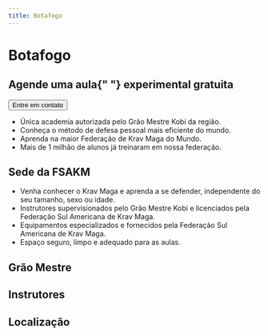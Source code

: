 ```yaml
---
title: Botafogo
---
```



# Botafogo

<div className="mt-18 grid items-center gap-6 lg:grid-cols-3">
  <div className="lg:col-span-2">
    <YouTubeEmbed videoid="-4yX8WRkiOA" />
  </div>
  <div>
    <h2 className="text-center text-3xl uppercase">
      Agende uma aula{" "}
      <span className="text-yellow-500">experimental gratuita</span>
    </h2>
    <div className="mt-6 w-full text-center">
      <Button
        asChild
        size="lg"
        className="bg-[#25d366] text-center text-xl hover:cursor-pointer hover:bg-[#128c7e]">
        <Link href="https://wa.me/5521975978455">Entre em contato</Link>
      </Button>
    </div>
  </div>
</div>

- Única academia autorizada pelo Grão Mestre Kobi da região.
- Conheça o método de defesa pessoal mais eficiente do mundo.
- Aprenda na maior Federação de Krav Maga do Mundo.
- Mais de 1 milhão de alunos já treinaram em nossa federação.

## Sede da FSAKM

- Venha conhecer o Krav Maga e aprenda a se defender, independente do seu tamanho, sexo ou idade.
- Instrutores supervisionados pelo Grão Mestre Kobi e licenciados pela Federação Sul Americana de Krav Maga.
- Equipamentos especializados e fornecidos pela Federação Sul Americana de Krav Maga.
- Espaço seguro, limpo e adequado para as aulas.

## Grão Mestre

<div className="grid grid-cols-1 md:grid-cols-2 lg:grid-cols-3 gap-6 mt-6">

<CardLink
  description="Grão Mestre Kobi"
  image="/pt/images/federacao/instrutores/kobi-lichtenstein.png"
  href="/federacao/instrutores/grao-mestre-kobi/"
  layout="bottom"
/>

</div>

## Instrutores

<div className="grid grid-cols-1 md:grid-cols-2 lg:grid-cols-3 gap-6 mt-6">
  <CardLink
    description="Mestre Cláudio Oliveira"
    image="/pt/images/federacao/instrutores/claudio-oliveira.jpg"
    href="/federacao/instrutores/claudio-oliveira/"
    layout="bottom"
  />

<CardLink
  description="Mestre Marcio Hirszberg"
  image="/pt/images/federacao/instrutores/marcio-hirszberg.jpg"
  href="/federacao/instrutores/marcio-hirszberg/"
  layout="bottom"
/>

<CardLink
  description="Mestre Léo Miller"
  image="/pt/images/federacao/instrutores/leo-miller.png"
  href="/federacao/instrutores/leo-miller/"
  layout="bottom"
/>

</div>

## Localização

<GoogleMapsEmbed
  apiKey={process.env.GOOGLEMAPS_API_KEY}
  height={400}
  width="100%"
  mode="place"
  q="R. Sorocaba, 258 - Botafogo, Rio de Janeiro - RJ, 22271-110"
/>
